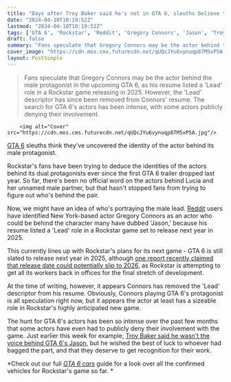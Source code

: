 ```yaml
---
title: "Days after Troy Baker said he's not in GTA 6, sleuths believe they’ve identified the real actor behind protagonist 'Jason'"
date: "2024-04-10T10:19:52Z"
lastmod: "2024-04-10T10:19:52Z"
tags: ['GTA 6', 'Rockstar', 'Reddit', 'Gregory Connors', 'Jason', 'Troy Baker']
draft: false
summary: "Fans speculate that Gregory Connors may be the actor behind the male protagonist in the upcoming GTA 6, as his resume listed a 'Lead' role in a Rockstar game releasing in 2025. However, the 'Lead' descriptor has since been removed from Connors' resume. The search for GTA 6's actors has been intense, with some actors publicly denying their involvement."
cover_image: "https://cdn.mos.cms.futurecdn.net/qUQcJYu6vynuqp87M5xP5A.jpg" 
layout: PostSimple
---
```

> Fans speculate that Gregory Connors may be the actor behind the male protagonist in the upcoming GTA 6, as his resume listed a 'Lead' role in a Rockstar game releasing in 2025. However, the 'Lead' descriptor has since been removed from Connors' resume. The search for GTA 6's actors has been intense, with some actors publicly denying their involvement.


        <img alt="Cover" src="https://cdn.mos.cms.futurecdn.net/qUQcJYu6vynuqp87M5xP5A.jpg"/>
        
[GTA 6](https://www.gamesradar.com/gta-6-guide/) sleuths think they've uncovered the identity of the actor behind its male protagonist.

Rockstar's fans have been trying to deduce the identities of the actors behind its dual protagonists ever since the first GTA 6 trailer dropped last year. So far, there's been no official word on the actors behind Lucia and her unnamed male partner, but that hasn't stopped fans from trying to figure out who's behind the pair.

Now, we might have an idea of who's portraying the male lead. [Reddit](https://www.reddit.com/r/GTA6/comments/1c015m1/update_gregory_connors_suspected_jason_actor/) users have identified New York-based actor Gregory Connors as an actor who could be behind the character many have dubbed 'Jason,' because his resume listed a 'Lead' role in a Rockstar game set to release next year in 2025.

This currently lines up with Rockstar's plans for its next game - GTA 6 is still slated to release next year in 2025, although [one report recently claimed that release date could potentially slip to 2026](https://www.gamesradar.com/report-gta-6-could-be-delayed-to-2026-as-development-is-falling-behind/), as Rockstar is attempting to get all its workers back in offices for the final stretch of development.

At the time of writing, however, it appears Connors has removed the 'Lead' descriptor from his resume. Obviously, Connors playing GTA 6's protagonist is all speculation right now, but it appears the actor at least has a sizeable role in Rockstar's highly anticipated new game.

The hunt for GTA 6's actors has been so intense over the past few months that some actors have even had to publicly deny their involvement with the game. Just earlier this week for example, [Troy Baker said he wasn't the voice behind GTA 6's Jason](https://www.gamesradar.com/troy-baker-shoots-down-gta-6-fan-theory-that-hes-voicing-a-protagonist-i-want-that-guy-whoever-it-is-to-get-credit-for-his-work/), but he wished the best of luck to whoever had bagged the part, and that they deserve to get recognition for their work.

*Check out our full *[<em>GTA 6 cars</em>](https://www.gamesradar.com/gta-6-cars/)* guide for a look over all the confirmed vehicles for Rockstar's game so far. *
        